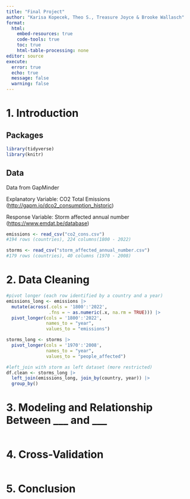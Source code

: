 ```yaml
---
title: "Final Project"
author: "Karisa Kopecek, Theo S., Treasure Joyce & Brooke Wallasch"
format: 
  html:
    embed-resources: true
    code-tools: true
    toc: true
    html-table-processing: none
editor: source
execute: 
  error: true
  echo: true
  message: false
  warning: false
---
```


# 1. Introduction

## Packages

```r
library(tidyverse)
library(knitr)
```

## Data

Data from GapMinder

Explanatory Variable: CO2 Total Emissions (<http://gapm.io/dco2_consumption_historic>)

Response Variable: Storm affected annual number (<https://www.emdat.be/database>)

```r
emissions <- read_csv("co2_cons.csv")
#194 rows (countries), 224 columns(1800 - 2022)

storms <- read_csv("storm_affected_annual_number.csv")
#179 rows (countries), 40 columns (1970 - 2008)
```

# 2. Data Cleaning

```r
#pivot longer (each row identified by a country and a year)
emissions_long <- emissions |> 
  mutate(across(.cols = '1800':'2022',
                .fns = ~ as.numeric(.x, na.rm = TRUE))) |> 
  pivot_longer(cols = '1800':'2022', 
               names_to = "year", 
               values_to = "emissions")

storms_long <- storms |> 
  pivot_longer(cols = '1970':'2008', 
               names_to = "year", 
               values_to = "people_affected")

#left_join with storm as left dataset (more restricted)
df.clean <- storms_long |> 
  left_join(emissions_long, join_by(country, year)) |> 
  group_by()

```

# 3. Modeling and Relationship Between \_\_\_ and \_\_\_

```r

```

# 4. Cross-Validation

```r

```

# 5. Conclusion

```r

```
